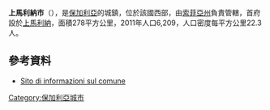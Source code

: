 {{Coord|42|41|N|23|42|E|display=title}}

'''上馬利納市'''（{{lang-bg|Горна Малина}}），是[[保加利亞|保加利亞]]的城鎮，位於該國西部，由[[索菲亞州|索菲亞州]]負責管轄，首府設於[[上馬利納|上馬利納]]，面積278平方公里，2011年人口6,209，人口密度每平方公里22.3人。

==參考資料==
* [http://www.guide-bulgaria.com/SW/Sofia/Gorna_Malina Sito di informazioni sul comune]{{Wayback|url=http://www.guide-bulgaria.com/SW/Sofia/Gorna_Malina |date=20201003182520 }}

{{Bulgaria-geo-stub}}
[[Category:保加利亞城市|Category:保加利亞城市]]